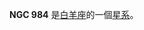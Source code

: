 {{NGCInfoBox|NGCID=NGC 984|發現者=讓·瑪璉·愛德華·史提芬|發現日期=1871年12月13日|其他編號=UGC 2059,MCG 4-7-12,ZWG 484.10|曆元=J2000.0|赤經=34分43秒
|赤緯=23°24'49"|星座=白羊座|星體=星系|星等=13.6|表面亮度=14.4|藍等=14.5}}

'''NGC 984''' 是[[白羊座|白羊座]]的一個[[星系|星系]]。

{{NGCReference|984}}

{{Catalogs|NGC=984}}